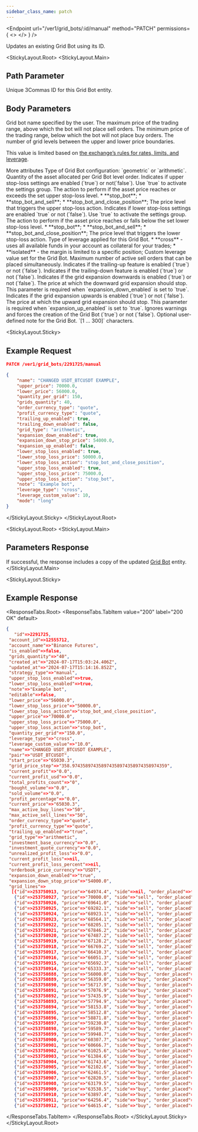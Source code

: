 ```yaml
---
sidebar_class_name: patch
---
```


<Endpoint
  url="/ver1/grid_bots/:id/manual"
  method="PATCH"
  permissions={
    <>
      <Permission title="Permission" description="BOTS_WRITE" />
      <Permission title="Security" description="SIGNED" />
    </>
  }
/>

  Updates an existing Grid Bot using its ID.

<StickyLayout.Root>
   <StickyLayout.Main>

## Path Parameter 
<ApiParam name='id' type='integer' id="id" required>
   Unique 3Commas ID for this Grid Bot entity.
</ApiParam>

## Body Parameters 

<ApiParam name='name' type='integer' id="name" required>
  Grid bot name specified by the user.
</ApiParam>

<ApiParam name='upper_price' type='number' id="upper_price" required>
   The maximum price of the trading range, above which the bot will not place sell orders.
</ApiParam>

<ApiParam name='lower_price' type='number' id="lower_price" required>
   The minimum price of the trading range, below which the bot will not place buy orders.
</ApiParam>

<ApiParam name='grids_quantity' type="number" id="grids_quantity" required>
  The number of grid levels between the upper and lower price boundaries.

  This value is limited based on [the exchange’s rules for rates, limits, and leverage](/docs/Market%20data/Currency%20rates%20and%20limits%20with%20leverage%20data.md).
</ApiParam> 


<CollapseAll>
<CollapseAllHeading> More attributes <CollapseAllButton /> </CollapseAllHeading>

<CollapsibleApiParam name="grid_type" type="string" id="grid_type">
  Type of Grid Bot configuration: `geometric` or `arithmetic`.
</CollapsibleApiParam>

<CollapsibleApiParam name="quantity_per_grid" type="number" id="quantity_per_grid" required>
   Quantity of the asset allocated per Grid Bot level order.
</CollapsibleApiParam>

<CollapsibleApiParam name="upper_stop_loss_enabled" type="boolean" id="upper_stop_loss_enabled">
  Indicates if upper stop-loss settings are enabled (`true`) or not(`false`). Use `true` to activate the settings group.
</CollapsibleApiParam>

<CollapsibleApiParam name="upper_stop_loss_action" type="string" id="upper_stop_loss_action">
  The action to perform if the asset price reaches or exceeds the set upper stop-loss level.
  <CollapsibleNestedParams openName="Hide allowed values" collapsedName="Show allowed values">
      * **stop_bot**;
      * **stop_bot_and_sell**;
      * **stop_bot_and_close_position**;
     </CollapsibleNestedParams>
</CollapsibleApiParam>

<CollapsibleApiParam name="upper_stop_loss_price" type="number" id="upper_stop_loss_price">
  The price level that triggers the upper stop-loss action.
</CollapsibleApiParam> 
   
<CollapsibleApiParam name="lower_stop_loss_enabled" type="boolean" id="lower_stop_loss_enabled">
   Indicates if lower stop-loss settings are enabled `true` or not (`false`). Use `true` to activate the settings group.
</CollapsibleApiParam>

<CollapsibleApiParam name="lower_stop_loss_action" type="string" id="lower_stop_loss_action">
   The action to perform if the asset price reaches or falls below the set lower stop-loss level.
   <CollapsibleNestedParams openName="Hide allowed values" collapsedName="Show allowed values">
      * **stop_bot**;
      * **stop_bot_and_sell**;
      * **stop_bot_and_close_position**;
     </CollapsibleNestedParams>
</CollapsibleApiParam>

<CollapsibleApiParam name="lower_stop_loss_price" type="number" id="lower_stop_loss_price">
   The price level that triggers the lower stop-loss action.
</CollapsibleApiParam>

<CollapsibleApiParam name="leverage_type" type="string" id="leverage_type">
Type of leverage applied for this Grid Bot.
    <CollapsibleNestedParams openName="Hide allowed values" collapsedName="Show allowed values">
      * **cross** - uses all available funds in your account as collateral for your trades;
      * **isolated** - the margin is limited to a specific position;
      </CollapsibleNestedParams>
</CollapsibleApiParam>

<CollapsibleApiParam name="leverage_custom_value" type="number" id="leverage_custom_value">
   Custom leverage value set for the Grid Bot.
</CollapsibleApiParam>

<CollapsibleApiParam name="max_active_sell_lines" type="integer" id="max_active_sell_lines">
   Maximum number of active sell orders that can be placed simultaneously.
</CollapsibleApiParam>

<CollapsibleApiParam name="trailing_up_enabled" type="boolean" id="trailing_up_enabled">
   Indicates if the trailing-up feature is enabled (`true`) or not (`false`).
</CollapsibleApiParam>

<CollapsibleApiParam name="trailing_down_enabled" type="boolean" id="trailing_down_enabled">
   Indicates if the trailing-down feature is enabled (`true`) or not (`false`).
</CollapsibleApiParam>

<CollapsibleApiParam name="expansion_down_enabled" type="boolean" id="expansion_down_enabled">
   Indicates if the grid expansion downwards is enabled (`true`) or not (`false`).
</CollapsibleApiParam>

<CollapsibleApiParam name="expansion_down_stop_price" type="number" id="expansion_down_stop_price" required>
   The price at which the downward grid expansion should stop.
   This parameter is required when `expansion_down_enabled` is set to `true`.
</CollapsibleApiParam>

<CollapsibleApiParam name="expansion_up_enabled" type="boolean" id="expansion_up_stop_price">
   Indicates if the grid expansion upwards is enabled (`true`) or not (`false`).
</CollapsibleApiParam>  

<CollapsibleApiParam name="expansion_up_stop_price" type="boolean" id="expansion_up_stop_price" required>
   The price at which the upward grid expansion should stop.
   This parameter is required when `expansion_up_enabled` is set to `true`.
</CollapsibleApiParam>

<CollapsibleApiParam name="ignore_warnings" type="boolean" id="ignore_warnings">
   Ignores warnings and forces the creation of the Grid Bot (`true`) or not (`false`).
</CollapsibleApiParam>

<CollapsibleApiParam name="note" type="integer" id="note">
   Optional user-defined note for the Grid Bot.
   `[1 ... 300]` characters.
</CollapsibleApiParam>
</CollapseAll>
</StickyLayout.Main>


<StickyLayout.Sticky>

## Example Request

```json
PATCH /ver1/grid_bots/2291725/manual

{
    "name": "CHANGED USDT_BTCUSDT EXAMPLE",
    "upper_price": 70000.0,
    "lower_price": 56000.0,
    "quantity_per_grid": 150,
    "grids_quantity": 40,
    "order_currency_type": "quote",
    "profit_currency_type": "quote",
    "trailing_up_enabled": true,
    "trailing_down_enabled": false,
    "grid_type": "arithmetic",
    "expansion_down_enabled": true,
    "expansion_down_stop_price": 54000.0,
    "expansion_up_enabled": false,
    "lower_stop_loss_enabled": true,
    "lower_stop_loss_price": 50000.0,
    "lower_stop_loss_action": "stop_bot_and_close_position",
    "upper_stop_loss_enabled": true,
    "upper_stop_loss_price": 75000.0,
    "upper_stop_loss_action": "stop_bot",
    "note": "Example bot",
    "leverage_type": "cross",
    "leverage_custom_value": 10,
    "mode": "long"
}
```
</StickyLayout.Sticky>
</StickyLayout.Root>

<StickyLayout.Root>
<StickyLayout.Main>

## Parameters Response 

If successful, the response includes a copy of the updated [Grid Bot](./0.%20Grid%20Bot%20entity.mdx) entity.
</StickyLayout.Main>

<StickyLayout.Sticky>

## Example Response

<ResponseTabs.Root>
<ResponseTabs.TabItem value="200" label="200 OK" default>

```json
{
   "id"=>2291725,
 "account_id"=>12555712,
 "account_name"=>"Binance Futures",
 "is_enabled"=>false,
 "grids_quantity"=>"40",
 "created_at"=>"2024-07-17T15:03:24.406Z",
 "updated_at"=>"2024-07-17T15:14:16.852Z",
 "strategy_type"=>"manual",
 "upper_stop_loss_enabled"=>true,
 "lower_stop_loss_enabled"=>true,
 "note"=>"Example bot",
 "editable"=>false,
 "lower_price"=>"56000.0",
 "lower_stop_loss_price"=>"50000.0",
 "lower_stop_loss_action"=>"stop_bot_and_close_position",
 "upper_price"=>"70000.0",
 "upper_stop_loss_price"=>"75000.0",
 "upper_stop_loss_action"=>"stop_bot",
 "quantity_per_grid"=>"150.0",
 "leverage_type"=>"cross",
 "leverage_custom_value"=>"10.0",
 "name"=>"CHANGED USDT_BTCUSDT EXAMPLE",
 "pair"=>"USDT_BTCUSDT",
 "start_price"=>"65030.3",
 "grid_price_step"=>"358.974358974358974358974358974358974359",
 "current_profit"=>"0.0",
 "current_profit_usd"=>"0.0",
 "total_profits_count"=>"0",
 "bought_volume"=>"0.0",
 "sold_volume"=>"0.0",
 "profit_percentage"=>"0.0",
 "current_price"=>"65030.3",
 "max_active_buy_lines"=>"50",
 "max_active_sell_lines"=>"50",
 "order_currency_type"=>"quote",
 "profit_currency_type"=>"quote",
 "trailing_up_enabled"=>"true",
 "grid_type"=>"arithmetic",
 "investment_base_currency"=>"0.0",
 "investment_quote_currency"=>"0.0",
 "unrealized_profit_loss"=>"0.0",
 "current_profit_loss"=>nil,
 "current_profit_loss_percent"=>nil,
 "orderbook_price_currency"=>"USDT",
 "expansion_down_enabled"=>"true",
 "expansion_down_stop_price"=>"54000.0",
 "grid_lines"=>
  [{"id"=>253750913, "price"=>"64974.4", "side"=>nil, "order_placed"=>false},
   {"id"=>253750927, "price"=>"70000.0", "side"=>"sell", "order_placed"=>false},
   {"id"=>253750926, "price"=>"69641.0", "side"=>"sell", "order_placed"=>false},
   {"id"=>253750925, "price"=>"69282.1", "side"=>"sell", "order_placed"=>false},
   {"id"=>253750924, "price"=>"68923.1", "side"=>"sell", "order_placed"=>false},
   {"id"=>253750923, "price"=>"68564.1", "side"=>"sell", "order_placed"=>false},
   {"id"=>253750922, "price"=>"68205.1", "side"=>"sell", "order_placed"=>false},
   {"id"=>253750921, "price"=>"67846.2", "side"=>"sell", "order_placed"=>false},
   {"id"=>253750920, "price"=>"67487.2", "side"=>"sell", "order_placed"=>false},
   {"id"=>253750919, "price"=>"67128.2", "side"=>"sell", "order_placed"=>false},
   {"id"=>253750918, "price"=>"66769.2", "side"=>"sell", "order_placed"=>false},
   {"id"=>253750917, "price"=>"66410.3", "side"=>"sell", "order_placed"=>false},
   {"id"=>253750916, "price"=>"66051.3", "side"=>"sell", "order_placed"=>false},
   {"id"=>253750915, "price"=>"65692.3", "side"=>"sell", "order_placed"=>false},
   {"id"=>253750914, "price"=>"65333.3", "side"=>"sell", "order_placed"=>false},
   {"id"=>253750888, "price"=>"56000.0", "side"=>"buy", "order_placed"=>false},
   {"id"=>253750889, "price"=>"56359.0", "side"=>"buy", "order_placed"=>false},
   {"id"=>253750890, "price"=>"56717.9", "side"=>"buy", "order_placed"=>false},
   {"id"=>253750891, "price"=>"57076.9", "side"=>"buy", "order_placed"=>false},
   {"id"=>253750892, "price"=>"57435.9", "side"=>"buy", "order_placed"=>false},
   {"id"=>253750893, "price"=>"57794.9", "side"=>"buy", "order_placed"=>false},
   {"id"=>253750894, "price"=>"58153.8", "side"=>"buy", "order_placed"=>false},
   {"id"=>253750895, "price"=>"58512.8", "side"=>"buy", "order_placed"=>false},
   {"id"=>253750896, "price"=>"58871.8", "side"=>"buy", "order_placed"=>false},
   {"id"=>253750897, "price"=>"59230.8", "side"=>"buy", "order_placed"=>false},
   {"id"=>253750898, "price"=>"59589.7", "side"=>"buy", "order_placed"=>false},
   {"id"=>253750899, "price"=>"59948.7", "side"=>"buy", "order_placed"=>false},
   {"id"=>253750900, "price"=>"60307.7", "side"=>"buy", "order_placed"=>false},
   {"id"=>253750901, "price"=>"60666.7", "side"=>"buy", "order_placed"=>false},
   {"id"=>253750902, "price"=>"61025.6", "side"=>"buy", "order_placed"=>false},
   {"id"=>253750903, "price"=>"61384.6", "side"=>"buy", "order_placed"=>false},
   {"id"=>253750904, "price"=>"61743.6", "side"=>"buy", "order_placed"=>false},
   {"id"=>253750905, "price"=>"62102.6", "side"=>"buy", "order_placed"=>false},
   {"id"=>253750906, "price"=>"62461.5", "side"=>"buy", "order_placed"=>false},
   {"id"=>253750907, "price"=>"62820.5", "side"=>"buy", "order_placed"=>false},
   {"id"=>253750908, "price"=>"63179.5", "side"=>"buy", "order_placed"=>false},
   {"id"=>253750909, "price"=>"63538.5", "side"=>"buy", "order_placed"=>false},
   {"id"=>253750910, "price"=>"63897.4", "side"=>"buy", "order_placed"=>false},
   {"id"=>253750911, "price"=>"64256.4", "side"=>"buy", "order_placed"=>false},
   {"id"=>253750912, "price"=>"64615.4", "side"=>"buy", "order_placed"=>false}]}
```
  </ResponseTabs.TabItem>
  </ResponseTabs.Root>
</StickyLayout.Sticky>
</StickyLayout.Root>